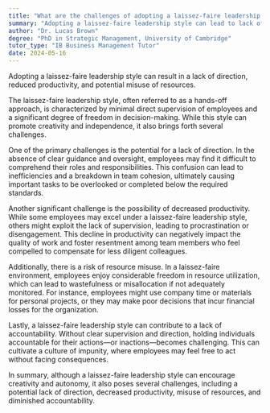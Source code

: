 ```yaml
---
title: "What are the challenges of adopting a laissez-faire leadership style?"
summary: "Adopting a laissez-faire leadership style can lead to lack of direction, decreased productivity, and potential misuse of resources."
author: "Dr. Lucas Brown"
degree: "PhD in Strategic Management, University of Cambridge"
tutor_type: "IB Business Management Tutor"
date: 2024-05-16
---
```


Adopting a laissez-faire leadership style can result in a lack of direction, reduced productivity, and potential misuse of resources.

The laissez-faire leadership style, often referred to as a hands-off approach, is characterized by minimal direct supervision of employees and a significant degree of freedom in decision-making. While this style can promote creativity and independence, it also brings forth several challenges.

One of the primary challenges is the potential for a lack of direction. In the absence of clear guidance and oversight, employees may find it difficult to comprehend their roles and responsibilities. This confusion can lead to inefficiencies and a breakdown in team cohesion, ultimately causing important tasks to be overlooked or completed below the required standards.

Another significant challenge is the possibility of decreased productivity. While some employees may excel under a laissez-faire leadership style, others might exploit the lack of supervision, leading to procrastination or disengagement. This decline in productivity can negatively impact the quality of work and foster resentment among team members who feel compelled to compensate for less diligent colleagues.

Additionally, there is a risk of resource misuse. In a laissez-faire environment, employees enjoy considerable freedom in resource utilization, which can lead to wastefulness or misallocation if not adequately monitored. For instance, employees might use company time or materials for personal projects, or they may make poor decisions that incur financial losses for the organization.

Lastly, a laissez-faire leadership style can contribute to a lack of accountability. Without clear supervision and direction, holding individuals accountable for their actions—or inactions—becomes challenging. This can cultivate a culture of impunity, where employees may feel free to act without facing consequences.

In summary, although a laissez-faire leadership style can encourage creativity and autonomy, it also poses several challenges, including a potential lack of direction, decreased productivity, misuse of resources, and diminished accountability.
    